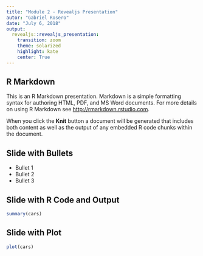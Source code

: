```yaml
---
title: "Module 2 - Revealjs Presentation"
autor: "Gabriel Rosero"
date: "July 6, 2018"
output: 
  revealjs::revealjs_presentation:
    transition: zoom
    theme: solarized
    highlight: kate
    center: True
---
```


## R Markdown

This is an R Markdown presentation. Markdown is a simple formatting syntax for authoring HTML, PDF, and MS Word documents. For more details on using R Markdown see <http://rmarkdown.rstudio.com>.

When you click the **Knit** button a document will be generated that includes both content as well as the output of any embedded R code chunks within the document.

## Slide with Bullets

- Bullet 1
- Bullet 2
- Bullet 3

## Slide with R Code and Output

```r
summary(cars)
```

## Slide with Plot

```r
plot(cars)
```

